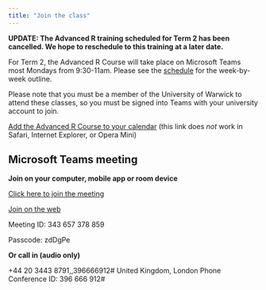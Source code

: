 ```yaml
---
title: "Join the class"
---
```


**UPDATE: The Advanced R training scheduled for Term 2 has been cancelled. We hope to reschedule to this training at a later date.**

For Term 2, the Advanced R Course will take place on Microsoft Teams most Mondays from 9:30-11am. Please see the [schedule](schedule/02-advanced.qmd) for the week-by-week outline.

Please note that you must be a member of the University of Warwick to attend these classes, so you must be signed into Teams with your university account to join.

<a href="Advanced-R-Course.ics" download>Add the Advanced R Course to your calendar</a> (this link does *not* work in Safari, Internet Explorer, or Opera Mini)

## Microsoft Teams meeting 

**Join on your computer, mobile app or room device** 

[Click here to join the meeting](https://teams.microsoft.com/l/meetup-join/19%3ameeting_MjIyZDA1ODgtMDk2NC00MTMxLTgxMDMtN2Y2YjRkMzMzYWUz%40thread.v2/0?context=%7b%22Tid%22%3a%2209bacfbd-47ef-4465-9265-3546f2eaf6bc%22%2c%22Oid%22%3a%2290b587b1-2acd-4d82-9e6d-a8a7045913f9%22%7d)  

[Join on the web](https://www.microsoft.com/microsoft-teams/join-a-meeting)

Meeting ID: 343 657 378 859

Passcode: zdDgPe 

**Or call in (audio only)** 

+44 20 3443 8791,,396666912#   United Kingdom, London 
Phone Conference ID: 396 666 912# 




